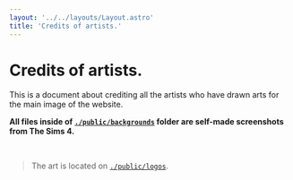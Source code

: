 ```yaml
---
layout: '../../layouts/Layout.astro'
title: 'Credits of artists.'
---
```



# Credits of artists.

This is a document about crediting all the artists who have drawn arts for the main image of the website.

**All files inside of [`./public/backgrounds`](https://github.com/herisdia/herisdia.me/tree/master/public/backgrounds/) folder are self-made screenshots from The Sims 4.**

<br />

> The art is located on [`./public/logos`](https://github.com/herisdia/herisdia.me/tree/master/public/logos/).

<br />

<Credits />

<Links>
  <Link color='#b69bc9' text='Return' href='/en/' target={true} />
</Links>
